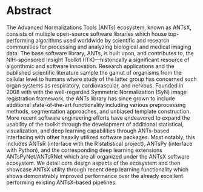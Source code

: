 
# Abstract {-}

The Advanced Normalizations Tools (ANTs) ecosystem, known as ANTsX, consists of
multiple open-source software libraries which house top-performing algorithms
used worldwide by scientific and research communities for processing and
analyzing biological and medical imaging data. The base software library, ANTs,
is built upon, and contributes to, the NIH-sponsored Insight Toolkit
(ITK)---historically a significant resource of algorithmic and software
innovation.  Research applications and the published scientific literature
sample the gamut of organisms from the cellular level to humans where study of
the latter group has concerned such organ systems as respiratory,
cardiovascular, and nervous.  Founded in 2008 with with the well-regarded
Symmetric Normalization (SyN) image registration framework, the ANTs library has
since grown to include additional state-of-the-art functionality including
various preprocessing methods, segmentation approaches, and unbiased template
construction.  More recent software engineering efforts have endeavored to
expand the usability of the toolkit through the development of additional
statistical, visualization, and deep learning capabilities through ANTs-based
interfacing with other heavily utilized software packages. Most notably, this
includes ANTsR (interface with the R statistical project), ANTsPy (interface
with Python), and the corresponding deep learning extensions ANTsPyNet/ANTsRNet
which are all organized under the ANTsX software ecosystem.  We detail core
design aspects of the ecosystem and then showcase ANTsX utility through recent
deep learning functionality which shows demonstrably improved performance over the
already excellent performing existing ANTsX-based pipelines.

\newpage